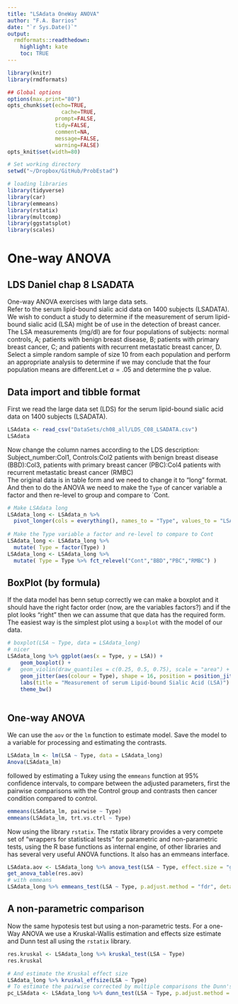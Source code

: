 ```yaml
---
title: "LSAdata OneWay ANOVA"
author: "F.A. Barrios"
date: "`r Sys.Date()`"
output: 
  rmdformats::readthedown:
    highlight: kate
    toc: TRUE
---
```


```r
library(knitr)
library(rmdformats)

## Global options
options(max.print="80")
opts_chunk$set(echo=TRUE,
	             cache=TRUE,
               prompt=FALSE,
               tidy=FALSE,
               comment=NA,
               message=FALSE,
               warning=FALSE)
opts_knit$set(width=80)
```
```r
# Set working directory
setwd("~/Dropbox/GitHub/ProbEstad")

# loading libraries
library(tidyverse)
library(car)
library(emmeans)
library(rstatix)
library(multcomp)
library(ggstatsplot)
library(scales)
```

# One-way ANOVA  
## LDS Daniel chap 8  LSADATA  
One-way ANOVA exercises with large data sets.  
Refer to the serum lipid-bound sialic acid data on 1400 subjects (LSADATA). We wish to conduct a study to determine if the measurement of serum lipid-bound sialic acid (LSA) might be of use in the detection of breast cancer. The LSA measurements (mg/dl) are for four populations of subjects: normal controls, A; patients with benign breast disease, B; patients with primary breast cancer, C; and patients with recurrent metastatic breast cancer, D. Select a simple random sample of size 10 from each population and perform an appropriate analysis to determine if we may conclude that the four population means are different.Let $\alpha = .05$ and determine the p value.  

## Data import and tibble format  
First we read the large data set (LDS) for the serum lipid-bound sialic acid data on 1400 subjects (LSADATA).  

```r
LSAdata <- read_csv("DataSets/ch08_all/LDS_C08_LSADATA.csv")
LSAdata
```

Now change the column names according to the LDS description: Subject_number:Col1, Controls:Col2 patients with benign breast disease (BBD):Col3, patients with primary breast cancer (PBC):Col4 patients with recurrent metastatic breast cancer (RMBC)  
The original data is in table form and we need to change it to "long" format. And then to do the ANOVA we need to make the `Type` of cancer variable a factor and then re-level to group and compare to `Cont.  

```r
# Make LSAdata long
LSAdata_long <- LSAdata_n %>%
  pivot_longer(cols = everything(), names_to = "Type", values_to = "LSA")
  
# Make the Type variable a factor and re-level to compare to Cont
LSAdata_long <- LSAdata_long %>% 
  mutate( Type = factor(Type) )
LSAdata_long <- LSAdata_long %>% 
  mutate( Type = Type %>% fct_relevel("Cont","BBD","PBC","RMBC") )
```

## BoxPlot (by formula)

If the data model has benn setup correctly we can make a boxplot and it should have the right factor order (now, are the variables factors?) and if the plot looks "right" then we can assume that que data has the required form.  
The easiest way is the simplest plot using a `boxplot` with the model of our data. 

```r
# boxplot(LSA ~ Type, data = LSAdata_long)
# nicer
LSAdata_long %>% ggplot(aes(x = Type, y = LSA)) +
    geom_boxplot() +
#   geom_violin(draw_quantiles = c(0.25, 0.5, 0.75), scale = "area") +
    geom_jitter(aes(colour = Type), shape = 16, position = position_jitter(seed = 123)) +
    labs(title = "Measurement of serum Lipid-bound Sialic Acid (LSA)") +
    theme_bw()
              
```

## One-way ANOVA  
We can use the `aov` or the `lm` function to estimate model. Save the model to a variable for processing and estimating the contrasts.  

```r
LSAdata_lm <- lm(LSA ~ Type, data = LSAdata_long)
Anova(LSAdata_lm)
```

followed by estimating a Tukey using the `emmeans` function at 95% confidence intervals, to compare between the adjusted parameters,  first the pairwise comparisons with the Control group and contrasts then cancer condition compared to control.  

```r
emmeans(LSAdata_lm, pairwise ~ Type)
emmeans(LSAdata_lm, trt.vs.ctrl ~ Type)
```

Now using the library `rstatix`. The rstatix library provides a very compete set of "wrappers for statistical tests" for parametric and non-parametric tests, using the R base functions as internal engine, of other libraries and has several very useful ANOVA functions. It also has an emmeans interface.  

```r
LSAdata.aov <- LSAdata_long %>% anova_test(LSA ~ Type, effect.size = "ges", detailed = TRUE)
get_anova_table(res.aov)
# with emmeans
LSAdata_long %>% emmeans_test(LSA ~ Type, p.adjust.method = "fdr", detailed = TRUE)
```

## A non-parametric comparison

Now the same hypotesis test but using a non-parametric tests. For a one-Way ANOVA we use a Kruskal-Wallis estimation and effects size estimate and Dunn test all using the `rstatix` library.

```r
res.kruskal <- LSAdata_long %>% kruskal_test(LSA ~ Type)
res.kruskal

# And estimate the Kruskal effect size
LSAdata_long %>% kruskal_effsize(LSA ~ Type)
# To estimate the pairwise corrected by multiple comparisons the Dunn's Test
pc_LSAdata <- LSAdata_long %>% dunn_test(LSA ~ Type, p.adjust.method = "fdr")
```


